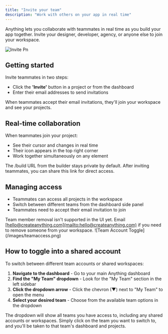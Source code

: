 ```yaml
---
title: "Invite your team"
description: "Work with others on your app in real time"
---
```


Anything lets you collaborate with teammates in real time as you build your app together. Invite your designer, developer, agency, or anyone else to join your workspace.

![Invite Pn](/images/invite.png)

## Getting started

Invite teammates in two steps:

- Click the **'Invite'** button in a project or from the dashboard
- Enter their email addresses to send invitations

When teammates accept their email invitations, they'll join your workspace and see your projects.

## Real-time collaboration

When teammates join your project:

- See their cursor and changes in real time
- Their icon appears in the top right corner
- Work together simultaneously on any element

The /build URL from the builder stays private by default. After inviting teammates, you can share this link for direct access.

## Managing access

- Teammates can access all projects in the workspace
- Switch between different teams from the dashboard side panel
- Teammates need to accept their email invitation to join

<Warn>
  Team member removal isn't supported in the UI yet. Email <a href="mailto:hello@createanything.com">[hello@createanything.com](mailto:hello@createanything.com)</a> if you need to remove someone from your workspace.
</Warn>

<Frame caption="Toggle between team accounts using the My Team dropdown">
  ![Team Account Toggle](/images/teamaccess.png)
</Frame>

## How to toggle into a shared account

To switch between different team accounts or shared workspaces:

1. **Navigate to the dashboard** - Go to your main Anything dashboard
2. **Find the "My Team" dropdown** - Look for the "My Team" section in the left sidebar
3. **Click the dropdown arrow** - Click the chevron (▼) next to "My Team" to open the menu
4. **Select your desired team** - Choose from the available team options in the dropdown

The dropdown will show all teams you have access to, including any shared accounts or workspaces. Simply click on the team you want to switch to, and you'll be taken to that team's dashboard and projects.